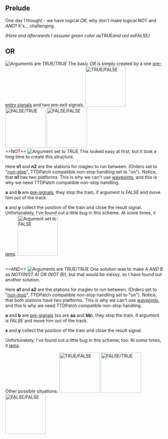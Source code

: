 {{en/Note|These might be not optimal solutions, but I haven't yet seen better ones.}}
==Prelude==
One day I thought - we have logical ''OR'', why don't make logical ''NOT'' and ''AND''? It's... challenging.

''(Here and afterwards I assume green color as ''TRUE'' and red as ''FALSE'')''
==OR==
[[File:en/Logic.or true true.png|left|frame|Arguments are ''TRUE''/''TRUE'']]
The basic ''OR'' is simply created by a one [[Main/en/Signals#Pre-signals|pre-entry signals]] and two pre-exit signals.
[[File:en/Logic.or true false.png|128px|thumb|left|''TRUE''/''FALSE'']]
[[File:en/Logic.or false true.png|128px|thumb|left|''FALSE''/''TRUE'']]
[[File:en/Logic.or false false.png|128px|thumb|left|''FALSE''/''FALSE'']]
<br style="clear:both" />
==NOT==
[[File:en/Logic.not true.png|left|frame|Argument set to ''TRUE'']]
This looked easy at first, but it took a long time to create this structure.

Here '''n1''' and '''n2''' are the stations for maglev to run between. (Orders set to "[[Main/en/Non-stop|non-stop]]", TTDPatch compatible non-stop handling set to "on"). Notice, that '''n1''' has two platforms. This is why we can't use [[Main/en/Waypoints|waypoints]], and this is why we need TTDPatch compatible non-stop handling.

'''a''' and '''b''' are [[Main/en/Signals#Pre-signals|pre-signals]], they stop the train, if argument is ''FALSE'' and move him out of the track.

'''x''' and '''y''' collect the position of the train and close the result signal.
Unfortunately, I've found out a little bug in this scheme. At some times, it [[Main/en/Image:Logic.not bug.png|jams]].
[[File:en/Logic.not false.png|128px|thumb|left|Argument set to ''FALSE'']]

<br style="clear:both" />
==AND==
[[File:en/Logic.and true true.png|left|frame|Arguments are ''TRUE''/''TRUE'']]
One solution was to make ''A AND B'' as ''NOT((NOT A) OR (NOT B))'', but that would be messy, so I have found out another solution.

Here '''a1''' and '''a2''' are the stations for maglev to run between. (Orders set to "[[Main/en/Non-stop|non-stop]]", TTDPatch compatible non-stop handling set to "on"). Notice, that both stations have two platforms. This is why we can't use [[Main/en/Waypoints|waypoints]], and this is why we need TTDPatch compatible non-stop handling.

'''a''' and '''b''' are [[Main/en/Signals#Pre-signals|pre-signals]] (so are '''aa''' and '''bb'''), they stop the train, if argument is ''FALSE'' and move him out of the track.

'''x''' and '''y''' collect the position of the train and close the result signal.

Unfortunately, I've found out a little bug in this scheme, too. At some times, it [[Main/en/Image:Logic.and bug.png|jams]].

Other possible situations:
[[File:en/Logic.and true false.png|128px|thumb|left|''TRUE''/''FALSE'']]
[[File:en/Logic.and false true.png|128px|thumb|left|''FALSE''/''TRUE'']]
[[File:en/Logic.and false false.png|128px|thumb|left|''FALSE''/''FALSE'']]
<br style="clear: left"/>